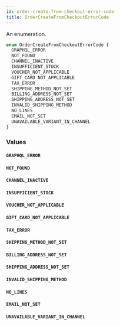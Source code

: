 ```yaml
---
id: order-create-from-checkout-error-code
title: OrderCreateFromCheckoutErrorCode
---
```


An enumeration.

```graphql
enum OrderCreateFromCheckoutErrorCode {
  GRAPHQL_ERROR
  NOT_FOUND
  CHANNEL_INACTIVE
  INSUFFICIENT_STOCK
  VOUCHER_NOT_APPLICABLE
  GIFT_CARD_NOT_APPLICABLE
  TAX_ERROR
  SHIPPING_METHOD_NOT_SET
  BILLING_ADDRESS_NOT_SET
  SHIPPING_ADDRESS_NOT_SET
  INVALID_SHIPPING_METHOD
  NO_LINES
  EMAIL_NOT_SET
  UNAVAILABLE_VARIANT_IN_CHANNEL
}
```

### Values

#### `GRAPHQL_ERROR`

#### `NOT_FOUND`

#### `CHANNEL_INACTIVE`

#### `INSUFFICIENT_STOCK`

#### `VOUCHER_NOT_APPLICABLE`

#### `GIFT_CARD_NOT_APPLICABLE`

#### `TAX_ERROR`

#### `SHIPPING_METHOD_NOT_SET`

#### `BILLING_ADDRESS_NOT_SET`

#### `SHIPPING_ADDRESS_NOT_SET`

#### `INVALID_SHIPPING_METHOD`

#### `NO_LINES`

#### `EMAIL_NOT_SET`

#### `UNAVAILABLE_VARIANT_IN_CHANNEL`
